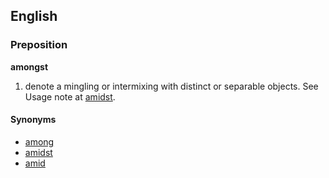 ==English==

===Preposition===
'''amongst'''
#denote a mingling or intermixing with distinct or separable objects.  See Usage note at [[amidst]].

====Synonyms====
*[[among]]
*[[amidst]]
*[[amid]]
